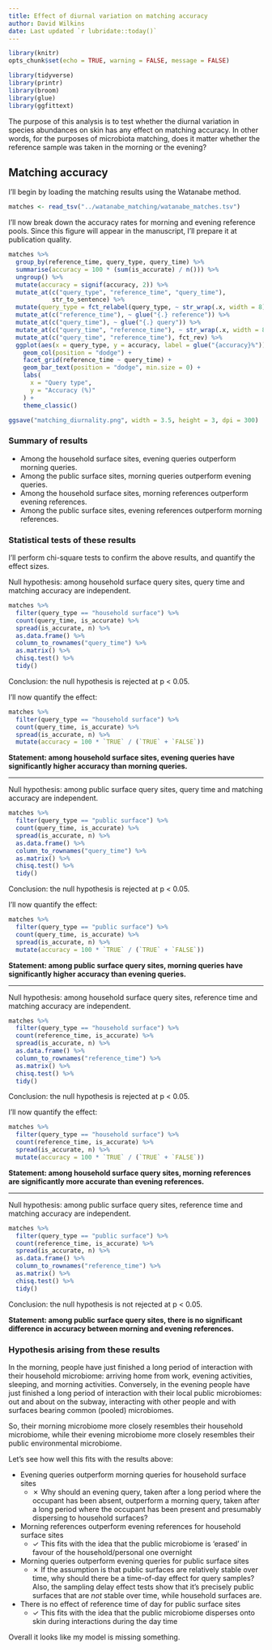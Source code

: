 ```yaml
---
title: Effect of diurnal variation on matching accuracy
author: David Wilkins
date: Last updated `r lubridate::today()`
---
```


```r
library(knitr)
opts_chunk$set(echo = TRUE, warning = FALSE, message = FALSE)
```

```r
library(tidyverse)
library(printr)
library(broom)
library(glue)
library(ggfittext)
```

The purpose of this analysis is to test whether the diurnal variation in
species abundances on skin has any effect on matching accuracy. In other words,
for the purposes of microbiota matching, does it matter whether the reference
sample was taken in the morning or the evening?

## Matching accuracy

I'll begin by loading the matching results using the Watanabe method.

```r
matches <- read_tsv("../watanabe_matching/watanabe_matches.tsv")
```

I'll now break down the accuracy rates for morning and evening reference pools.
Since this figure will appear in the manuscript, I'll prepare it at publication
quality.

```r
matches %>%
  group_by(reference_time, query_type, query_time) %>%
  summarise(accuracy = 100 * (sum(is_accurate) / n())) %>%
  ungroup() %>%
  mutate(accuracy = signif(accuracy, 2)) %>%
  mutate_at(c("query_type", "reference_time", "query_time"), 
            str_to_sentence) %>%
  mutate(query_type = fct_relabel(query_type, ~ str_wrap(.x, width = 8))) %>%
  mutate_at(c("reference_time"), ~ glue("{.} reference")) %>%
  mutate_at(c("query_time"), ~ glue("{.} query")) %>%
  mutate_at(c("query_time", "reference_time"), ~ str_wrap(.x, width = 8)) %>%
  mutate_at(c("query_time", "reference_time"), fct_rev) %>%
  ggplot(aes(x = query_type, y = accuracy, label = glue("{accuracy}%"))) +
    geom_col(position = "dodge") +
    facet_grid(reference_time ~ query_time) +
    geom_bar_text(position = "dodge", min.size = 0) +
    labs(
      x = "Query type",
      y = "Accuracy (%)"
    ) +
    theme_classic()

ggsave("matching_diurnality.png", width = 3.5, height = 3, dpi = 300)
```

### Summary of results

- Among the household surface sites, evening queries outperform morning queries.
- Among the public surface sites, morning queries outperform evening queries.
- Among the household surface sites, morning references outperform evening
  references.
- Among the public surface sites, evening references outperform morning
  references.

### Statistical tests of these results

I'll perform chi-square tests to confirm the above results, and quantify the
effect sizes.

Null hypothesis: among household surface query sites, query time and matching
accuracy are independent.

```r
matches %>%
  filter(query_type == "household surface") %>%
  count(query_time, is_accurate) %>%
  spread(is_accurate, n) %>%
  as.data.frame() %>%
  column_to_rownames("query_time") %>%
  as.matrix() %>%
  chisq.test() %>%
  tidy()
```

Conclusion: the null hypothesis is rejected at p < 0.05.

I'll now quantify the effect:

```r
matches %>%
  filter(query_type == "household surface") %>%
  count(query_time, is_accurate) %>%
  spread(is_accurate, n) %>%
  mutate(accuracy = 100 * `TRUE` / (`TRUE` + `FALSE`))
```

**Statement: among household surface sites, evening queries have significantly higher
accuracy than morning queries.**

---

Null hypothesis: among public surface query sites, query time and matching
accuracy are independent.

```r
matches %>%
  filter(query_type == "public surface") %>%
  count(query_time, is_accurate) %>%
  spread(is_accurate, n) %>%
  as.data.frame() %>%
  column_to_rownames("query_time") %>%
  as.matrix() %>%
  chisq.test() %>%
  tidy()
```

Conclusion: the null hypothesis is rejected at p < 0.05.

I'll now quantify the effect:

```r
matches %>%
  filter(query_type == "public surface") %>%
  count(query_time, is_accurate) %>%
  spread(is_accurate, n) %>%
  mutate(accuracy = 100 * `TRUE` / (`TRUE` + `FALSE`))
```

**Statement: among public surface query sites, morning queries have significantly
higher accuracy than evening queries.**

---

Null hypothesis: among household surface query sites, reference time and matching
accuracy are independent.

```r
matches %>%
  filter(query_type == "household surface") %>%
  count(reference_time, is_accurate) %>%
  spread(is_accurate, n) %>%
  as.data.frame() %>%
  column_to_rownames("reference_time") %>%
  as.matrix() %>%
  chisq.test() %>%
  tidy()
```

Conclusion: the null hypothesis is rejected at p < 0.05.

I'll now quantify the effect:

```r
matches %>%
  filter(query_type == "household surface") %>%
  count(reference_time, is_accurate) %>%
  spread(is_accurate, n) %>%
  mutate(accuracy = 100 * `TRUE` / (`TRUE` + `FALSE`))
```

**Statement: among household surface query sites, morning references are significantly
more accurate than evening references.**

---

Null hypothesis: among public surface query sites, reference time and matching
accuracy are independent.

```r
matches %>%
  filter(query_type == "public surface") %>%
  count(reference_time, is_accurate) %>%
  spread(is_accurate, n) %>%
  as.data.frame() %>%
  column_to_rownames("reference_time") %>%
  as.matrix() %>%
  chisq.test() %>%
  tidy()
```

Conclusion: the null hypothesis is not rejected at p < 0.05.

**Statement: among public surface query sites, there is no significant difference in accuracy between morning and evening references.**

### Hypothesis arising from these results

In the morning, people have just finished a long period of interaction with
their household microbiome: arriving home from work, evening activities,
sleeping, and morning activities. Conversely, in the evening people have just
finished a long period of interaction with their local public microbiomes: out
and about on the subway, interacting with other people and with surfaces
bearing common (pooled) microbiomes. 

So, their morning microbiome more closely resembles their household microbiome,
while their evening microbiome more closely resembles their public
environmental microbiome.

Let's see how well this fits with the results above:

- Evening queries outperform morning queries for household surface sites
  - ✗ Why should an evening query, taken after a long period where the occupant
    has been absent, outperform a morning query, taken after a long period
    where the occupant has been present and presumably dispersing to household
    surfaces?
- Morning references outperform evening references for household surface sites
  - ✓ This fits with the idea that the public microbiome is 'erased' in favour
    of the household/personal one overnight

- Morning queries outperform evening queries for public surface sites
  - ✗ If the assumption is that public surfaces are relatively stable over
    time, why should there be a time-of-day effect for query samples? Also, the
    sampling delay effect tests show that it's precisely public surfaces that
    are *not* stable over time, while household surfaces are.
- There is no effect of reference time of day for public surface sites
  - ✓ This fits with the idea that the public microbiome disperses onto skin
    during interactions during the day time

Overall it looks like my model is missing something.
